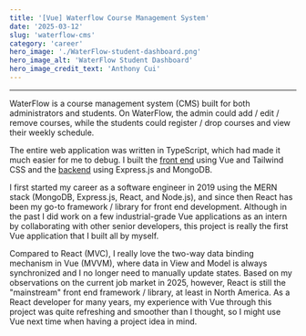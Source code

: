 ```yaml
---
title: '[Vue] Waterflow Course Management System'
date: '2025-03-12'
slug: 'waterflow-cms'
category: 'career'
hero_image: './WaterFlow-student-dashboard.png'
hero_image_alt: 'WaterFlow Student Dashboard'
hero_image_credit_text: 'Anthony Cui'
---
```


---
WaterFlow is a course management system (CMS) built for both administrators and students.
On WaterFlow, the admin could add / edit / remove courses, while the students could register / drop courses and view their weekly schedule.

The entire web application was written in TypeScript, which had made it much easier for me to debug.
I built the [front end](https://github.com/Yuanlong-Tony-Cui/WaterFlow-Front-End) using Vue and Tailwind CSS and the [backend](https://github.com/Yuanlong-Tony-Cui/WaterFlow-Backend) using Express.js and MongoDB.

I first started my career as a software engineer in 2019 using the MERN stack (MongoDB, Express.js, React, and Node.js),
and since then React has been my go-to framework / library for front end development.
Although in the past I did work on a few industrial-grade Vue applications as an intern by collaborating with other senior developers,
this project is really the first Vue application that I built all by myself.

Compared to React (MVC), I really love the two-way data binding mechanism in Vue (MVVM), where data in View and Model is always synchronized and I no longer need to manually update states.
Based on my observations on the current job market in 2025, however, React is still the "mainstream" front end framework / library, at least in North America.
As a React developer for many years, my experience with Vue through this project was quite refreshing and smoother than I thought, so I might use Vue next time when having a project idea in mind.
